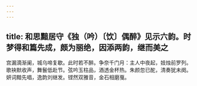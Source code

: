 ```yaml
---
---
---
```

title: 和思黯居守《独（吟）〔饮〕偶醉》见示六韵。时梦得和篇先成，颇为丽绝，因添两韵，继而美之
---



宫漏滴渐阑，城乌啼复歇。此时若不醉。争奈千门月：主人中夜起，妓烛前罗列。歌袂默收声，舞鬟低赴节。弦吟玉柱品，酒透金杯热。朱颜忽已酡，清奏犹未阕。妍词黯先唱，逸韵刘继发。铿然双雅音，金石相磨戛。